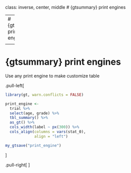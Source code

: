 class: inverse, center, middle
# {gtsummary} print engines


---
# {gtsummary} print engines

<p align="center"><img src="Images/gtsummary_rmarkdown.png" width=90%></p>

---
# {gtsummary} print engines

Use any print engine to make customize table

.pull-left[
```r
library(gt, warn.conflicts = FALSE)

print_engine <-
  trial %>%
  select(age, grade) %>%
  tbl_summary() %>%
  as_gt() %>%
  cols_width(label ~ px(300)) %>%
  cols_align(columns = vars(stat_0), 
             align = "left")
```

```r
my_gtsave("print_engine")
```
]

.pull-right[
<p align="center"><img src="Images/print_engine.png" width=70%></p>
]
